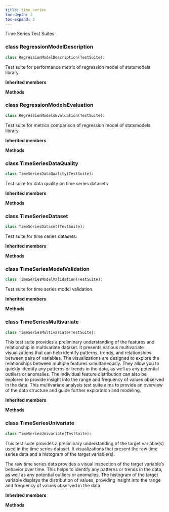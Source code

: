 ```yaml
---
title: time_series
toc-depth: 3
toc-expand: 3
---
```


Time Series Test Suites

### [class]{.muted} RegressionModelDescription

```python
class RegressionModelDescription(TestSuite):
```

Test suite for performance metric of regression model of statsmodels library

**Inherited members**

**Methods**

### [class]{.muted} RegressionModelsEvaluation

```python
class RegressionModelsEvaluation(TestSuite):
```

Test suite for metrics comparison of regression model of statsmodels library

**Inherited members**

**Methods**

### [class]{.muted} TimeSeriesDataQuality

```python
class TimeSeriesDataQuality(TestSuite):
```

Test suite for data quality on time series datasets

**Inherited members**

**Methods**

### [class]{.muted} TimeSeriesDataset

```python
class TimeSeriesDataset(TestSuite):
```

Test suite for time series datasets.

**Inherited members**

**Methods**

### [class]{.muted} TimeSeriesModelValidation

```python
class TimeSeriesModelValidation(TestSuite):
```

Test suite for time series model validation.

**Inherited members**

**Methods**

### [class]{.muted} TimeSeriesMultivariate

```python
class TimeSeriesMultivariate(TestSuite):
```

This test suite provides a preliminary understanding of the features and relationship in multivariate dataset. It presents various multivariate visualizations that can help identify patterns, trends, and relationships between pairs of variables. The visualizations are designed to explore the relationships between multiple features simultaneously. They allow you to quickly identify any patterns or trends in the data, as well as any potential outliers or anomalies. The individual feature distribution can also be explored to provide insight into the range and frequency of values observed in the data. This multivariate analysis test suite aims to provide an overview of the data structure and guide further exploration and modeling.

**Inherited members**

**Methods**

### [class]{.muted} TimeSeriesUnivariate

```python
class TimeSeriesUnivariate(TestSuite):
```

This test suite provides a preliminary understanding of the target variable(s) used in the time series dataset. It visualizations that present the raw time series data and a histogram of the target variable(s).

The raw time series data provides a visual inspection of the target variable's behavior over time. This helps to identify any patterns or trends in the data, as well as any potential outliers or anomalies. The histogram of the target variable displays the distribution of values, providing insight into the range and frequency of values observed in the data.

**Inherited members**

**Methods**
